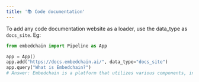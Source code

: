 ```yaml
---
title: '📚 Code documentation'
---
```


To add any code documentation website as a loader, use the data_type as `docs_site`. Eg:

```python
from embedchain import Pipeline as App

app = App()
app.add("https://docs.embedchain.ai/", data_type="docs_site")
app.query("What is Embedchain?")
# Answer: Embedchain is a platform that utilizes various components, including paid/proprietary ones, to provide what is believed to be the best configuration available. It uses LLM (Language Model) providers such as OpenAI, Anthpropic, Vertex_AI, GPT4ALL, Azure_OpenAI, LLAMA2, JINA, Ollama and COHERE. Embedchain allows users to import and utilize these LLM providers for their applications.'
```
